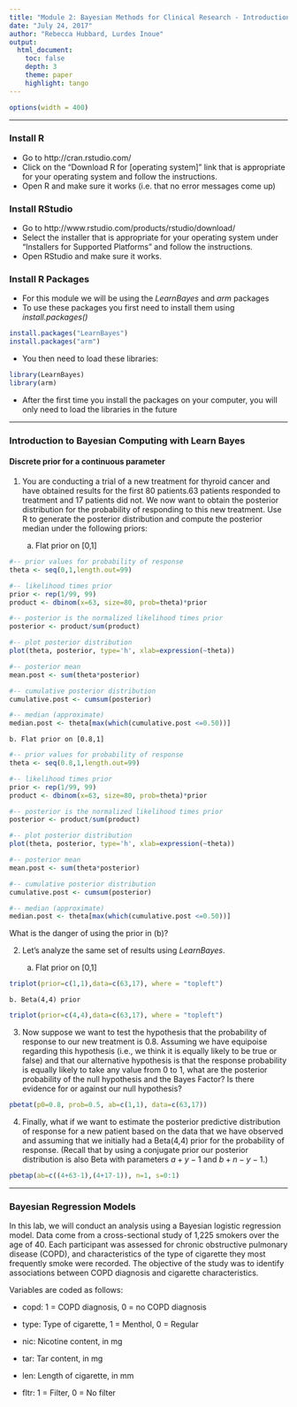 ```yaml
---
title: "Module 2: Bayesian Methods for Clinical Research - Introduction"
date: "July 24, 2017"
author: "Rebecca Hubbard, Lurdes Inoue"
output:
  html_document:
    toc: false 
    depth: 3 
    theme: paper 
    highlight: tango
---
```


```r
options(width = 400)
```  

***


### Install R
- Go to http://cran.rstudio.com/
- Click on the "Download R for [operating system]" link that is appropriate for your operating system and follow the instructions.
- Open R and make sure it works (i.e. that no error messages come up)


### Install RStudio
- Go to http://www.rstudio.com/products/rstudio/download/
- Select the installer that is appropriate for your operating system under "Installers for Supported Platforms" and follow the instructions.
- Open RStudio and make sure it works.

### Install R Packages
- For this module we will be using the _LearnBayes_ and _arm_ packages
- To use these packages you first need to install them using _install.packages()_
```r
install.packages("LearnBayes")
install.packages("arm")
```
- You then need to load these libraries: 
```r
library(LearnBayes)
library(arm)
```
- After the first time you install the packages on your computer, you will only need to load the libraries in the future 

***

### Introduction to Bayesian Computing with Learn Bayes

#### Discrete prior for a continuous parameter

1. You are conducting a trial of a new treatment for thyroid cancer and have obtained results for the first 80 patients.63 patients 
responded to treatment and 17 patients did not. We now want to obtain the posterior distribution for the probability of responding
to this new treatment. Use R to generate the posterior distribution and compute the posterior median under the following priors:

    a. Flat prior on [0,1]
    
```r
#-- prior values for probability of response
theta <- seq(0,1,length.out=99)

#-- likelihood times prior
prior <- rep(1/99, 99)
product <- dbinom(x=63, size=80, prob=theta)*prior

#-- posterior is the normalized likelihood times prior
posterior <- product/sum(product)

#-- plot posterior distribution
plot(theta, posterior, type='h', xlab=expression(~theta))

#-- posterior mean
mean.post <- sum(theta*posterior)

#-- cumulative posterior distribution
cumulative.post <- cumsum(posterior)

#-- median (approximate)
median.post <- theta[max(which(cumulative.post <=0.50))]
```

    b. Flat prior on [0.8,1]
    
```r
#-- prior values for probability of response
theta <- seq(0.8,1,length.out=99)

#-- likelihood times prior
prior <- rep(1/99, 99)
product <- dbinom(x=63, size=80, prob=theta)*prior

#-- posterior is the normalized likelihood times prior
posterior <- product/sum(product)

#-- plot posterior distribution
plot(theta, posterior, type='h', xlab=expression(~theta))

#-- posterior mean
mean.post <- sum(theta*posterior)

#-- cumulative posterior distribution
cumulative.post <- cumsum(posterior)

#-- median (approximate)
median.post <- theta[max(which(cumulative.post <=0.50))]
```    

What is the danger of using the prior in (b)?    
    
2. Let's analyze the same set of results using _LearnBayes_. 

    a. Flat prior on [0,1]
    
```r
triplot(prior=c(1,1),data=c(63,17), where = "topleft")
```
    
    b. Beta(4,4) prior
    
```r
triplot(prior=c(4,4),data=c(63,17), where = "topleft")
```

3. Now suppose we want to test the hypothesis that the probability of response to our new treatment is 0.8. Assuming we have equipoise
regarding this hypothesis (i.e., we think it is equally likely to be true or false) and that our alternative hypothesis is that the
response probability is equally likely to take any value from 0 to 1, what are the posterior probability of the null hypothesis and
the Bayes Factor? Is there evidence for or against our null hypothesis?

```r
pbetat(p0=0.8, prob=0.5, ab=c(1,1), data=c(63,17))
```

4. Finally, what if we want to estimate the posterior predictive distribution of response for a new patient based on the data that we have observed and assuming that we initially 
had a Beta(4,4) prior for the probability of response. (Recall that by using a conjugate prior our posterior distribution is also Beta with parameters $a+y-1$ and $b+n-y-1$.)

```r
pbetap(ab=c((4+63-1),(4+17-1)), n=1, s=0:1)
```

***

### Bayesian Regression Models

In this lab, we will conduct an analysis using a Bayesian logistic regression model. Data come from a cross-sectional study of 1,225 smokers over the age of 40. Each participant was assessed for chronic obstructive pulmonary disease (COPD), and characteristics of the type of cigarette they most frequently smoke were recorded. The objective of the study was to identify associations between COPD diagnosis and cigarette characteristics.

Variables are coded as follows:

- copd: 1 = COPD diagnosis, 0 = no COPD diagnosis

- type: Type of cigarette, 1 = Menthol, 0 = Regular

- nic: Nicotine content, in mg

- tar: Tar content, in mg

- len: Length of cigarette, in mm

- fltr: 1 = Filter, 0 = No filter


